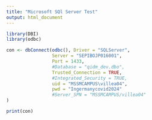 ---
title: "Microsoft SQl Server Test"
output: html_document
---

```{r setup}
library(DBI)
library(odbc)

con <- dbConnect(odbc(), Driver = "SQLServer",
                 Server = "SEPIBOJP016001",
                 Port = 1433,
                 #Database = "qidm_dev.dbo",
                 Trusted_Connection = TRUE,
                 #Integrated_Security = TRUE,
                 uid = "MSSMCAMPUS\villea04",
                 pwd = "Ingermanycovid2024"
                 #Server_SPN = "MSSMCAMPUS/villea04"
)

print(con)







```

